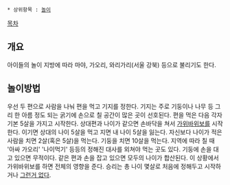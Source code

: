  * 상위항목 : [[놀이]]

[[목차]]

== 개요 ==
아이들의 놀이 
지방에 따라 마야, 가오리, 와리가리(서울 강북) 등으로 불리기도 한다.


== 놀이방법 ==
우선 두 편으로 사람을 나눠 편을 먹고 기지를 정한다.
기지는 주로 기둥이나 나무 등 그리 한 아름 정도 되는 굵기에 손으로 칠 공간이 많은 곳이 선호된다.
편을 먹은 다음 각자 기본 5살을 가지고 시작한다.
상대편과 나이가 같으면 손바닥을 쳐서 [[가위바위보]]를 시작한다. 이기면 상대의 나이 5살을 먹고 지면 내 나이 5살을 잃는다.
자신보다 나이가 적은 사람을 치면 2살(혹은 5살)을 먹는다.
기둥을 치면 10살을 먹는다. 지역에 따라 칠 때 '아싸 가오리' '나이먹기' 등등의 정해진 대사를 외쳐야 먹는 곳도 있다.
기둥에 손을 대고 있으면 무적이다.
같은 편과 손을 잡고 있으면 모두의 나이가 합산된다. 이 상황에서 가위바위보를 하면 전체의 영향을 준다.
승리는 총 나이 몇살로 처음에 정해두고 시작하거나 [[그런거 없다]].
